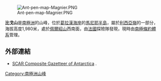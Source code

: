 [[Image:Ant-pen-map-Magnier.PNG|thumb]]

{{coord|65|46|S|64|17|W|display=title}}

'''比戈山'''是[[南極洲|南極洲]]的山峰，位於[[葛拉漢海岸|葛拉漢海岸]]的[[馬尼耶半島|馬尼耶半島]]，屬於[[利西亞嶺|利西亞嶺]]的一部分，海拔高度1,980米，處於[[佩爾紹山|佩爾紹山]]西南面，由[[法國|法國]]探險隊發現，現時由[[南極條約體系|南極條約體系]]管理。

==外部連結==
* [http://data.aad.gov.au/aadc/gaz/scar/ SCAR Composite Gazetteer of Antarctica] {{WebCite|url=https://www.webcitation.org/5ug2CfC7m?url=http://data.aad.gov.au/aadc/gaz/scar/ |date=20101202140255 |dateformat=iso }}.

{{DEFAULTSORT:Mount Bigo}}
[[Category:南極洲山峰|Category:南極洲山峰]]


{{GrahamCoast-geo-stub}}